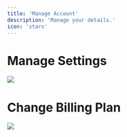 ```yaml
---
title: 'Manage Account'
description: 'Manage your details.'
icon: 'stars'
---
```


Manage Settings
===============

![](https://docs.myapps.ai/storage/page_media/8f76da51-f79d-4f8c-8d98-fd74faa434cd.png)

Change Billing Plan
===================

![](https://docs.myapps.ai/storage/page_media/f12c0b6b-5f10-41c4-828f-fb2183c7597b.png)